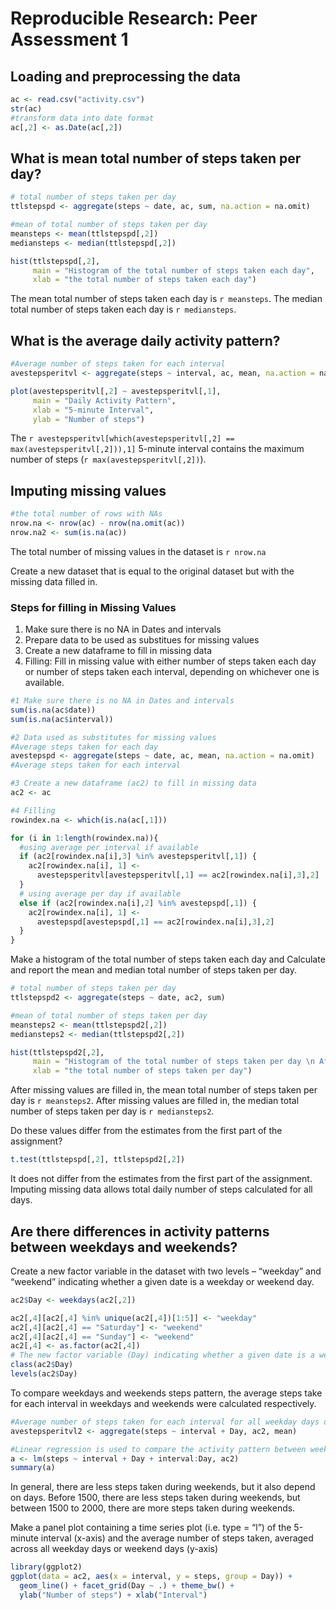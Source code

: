 # Reproducible Research: Peer Assessment 1


## Loading and preprocessing the data
```r
ac <- read.csv("activity.csv")
str(ac)
#transform data into date format
ac[,2] <- as.Date(ac[,2])
```


## What is mean total number of steps taken per day?

```r
# total number of steps taken per day
ttlstepspd <- aggregate(steps ~ date, ac, sum, na.action = na.omit)

#mean of total number of steps taken per day
meansteps <- mean(ttlstepspd[,2])
mediansteps <- median(ttlstepspd[,2])

hist(ttlstepspd[,2], 
     main = "Histogram of the total number of steps taken each day",
     xlab = "the total number of steps taken each day")

```


The mean total number of steps taken each day is `r meansteps`.
The median total number of steps taken each day is `r mediansteps`.



## What is the average daily activity pattern?

```r
#Average number of steps taken for each interval
avestepsperitvl <- aggregate(steps ~ interval, ac, mean, na.action = na.omit)

plot(avestepsperitvl[,2] ~ avestepsperitvl[,1],
     main = "Daily Activity Pattern",
     xlab = "5-minute Interval",
     ylab = "Number of steps")

```

The `r avestepsperitvl[which(avestepsperitvl[,2] == max(avestepsperitvl[,2])),1]` 5-minute interval contains the maximum number of steps (`r max(avestepsperitvl[,2])`).


## Imputing missing values

```r

#the total number of rows with NAs
nrow.na <- nrow(ac) - nrow(na.omit(ac))
nrow.na2 <- sum(is.na(ac))
```
The total number of missing values in the dataset is `r nrow.na`

Create a new dataset that is equal to the original dataset but with the missing data filled in.

### Steps for filling in Missing Values
1. Make sure there is no NA in Dates and intervals
2. Prepare data to be used as substitues for missing values
3. Create a new dataframe to fill in missing data
4. Filling: Fill in missing value with either number of steps taken each day or number of steps taken each interval, depending on whichever one is available.

```r
#1 Make sure there is no NA in Dates and intervals
sum(is.na(ac$date))
sum(is.na(ac$interval))

#2 Data used as substitutes for missing values
#Average steps taken for each day
avestepspd <- aggregate(steps ~ date, ac, mean, na.action = na.omit)
#Average steps taken for each interval

#3 Create a new dataframe (ac2) to fill in missing data
ac2 <- ac 

#4 Filling
rowindex.na <- which(is.na(ac[,1]))

for (i in 1:length(rowindex.na)){
  #using average per interval if available
  if (ac2[rowindex.na[i],3] %in% avestepsperitvl[,1]) {
    ac2[rowindex.na[i], 1] <- 
      avestepsperitvl[avestepsperitvl[,1] == ac2[rowindex.na[i],3],2]
  } 
  # using average per day if available
  else if (ac2[rowindex.na[i],2] %in% avestepspd[,1]) {  
    ac2[rowindex.na[i], 1] <-  
      avestepspd[avestepspd[,1] == ac2[rowindex.na[i],3],2]
  }  
}
```


Make a histogram of the total number of steps taken each day and Calculate and report the mean and median total number of steps taken per day. 
```r
# total number of steps taken per day
ttlstepspd2 <- aggregate(steps ~ date, ac2, sum)

#mean of total number of steps taken per day
meansteps2 <- mean(ttlstepspd2[,2])
mediansteps2 <- median(ttlstepspd2[,2])

hist(ttlstepspd2[,2], 
     main = "Histogram of the total number of steps taken per day \n After missing values are imputed",
     xlab = "the total number of steps taken per day")
```

After missing values are filled in, the mean total number of steps taken per day is `r meansteps2`.
After missing values are filled in, the median total number of steps taken per day is `r mediansteps2`.


Do these values differ from the estimates from the first part of the assignment?
```r
t.test(ttlstepspd[,2], ttlstepspd2[,2])
```

It does not differ from the estimates from the first part of the assignment. Imputing missing data allows total daily number of steps calculated for all days.


## Are there differences in activity patterns between weekdays and weekends?

Create a new factor variable in the dataset with two levels – “weekday” and “weekend” indicating whether a given date is a weekday or weekend day.
```r
ac2$Day <- weekdays(ac2[,2])

ac2[,4][ac2[,4] %in% unique(ac2[,4])[1:5]] <- "weekday"
ac2[,4][ac2[,4] == "Saturday"] <- "weekend"
ac2[,4][ac2[,4] == "Sunday"] <- "weekend"
ac2[,4] <- as.factor(ac2[,4])
# The new factor variable (Day) indicating whether a given date is a weedday or weekend day.
class(ac2$Day) 
levels(ac2$Day)

```


To compare weekdays and weekends steps pattern, the average steps take for each interval in weekdays and weekends were calculated respectively. 
```r
#Average number of steps taken for each interval for all weekday days or weekend days respectively
avestepsperitvl2 <- aggregate(steps ~ interval + Day, ac2, mean)

#Linear regression is used to compare the activity pattern between weekends and weekdays.
a <- lm(steps ~ interval + Day + interval:Day, ac2)
summary(a)
```
In general, there are less steps taken during weekends, but it also depend on days. Before 1500, there are less steps taken during weekends, but between 1500 to 2000, there are more steps taken during weekends.


Make a panel plot containing a time series plot (i.e. type = "l") of the 5-minute interval (x-axis) and the average number of steps taken, averaged across all weekday days or weekend days (y-axis)

```r

library(ggplot2)
ggplot(data = ac2, aes(x = interval, y = steps, group = Day)) + 
  geom_line() + facet_grid(Day ~ .) + theme_bw() +
  ylab("Number of steps") + xlab("Interval")

```